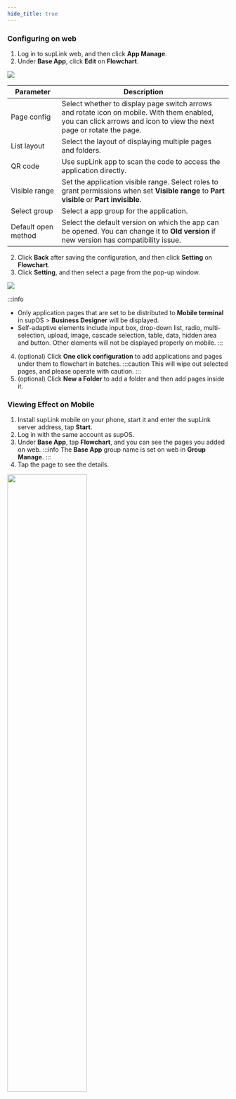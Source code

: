 ```yaml
---
hide_title: true
---
```


### Configuring on web

1. Log in to supLink web, and then click **App Manage**.
2. Under **Base App**, click **Edit** on **Flowchart**.

<img width={450} src="https://wordpressfreezonex.oss-accelerate.aliyuncs.com/supLink/19.png" />

<table>
    <thead>
      <tr>
        <th>Parameter</th>
        <th>Description</th>
      </tr>
    </thead>
    <tbody>
      <tr>
        <td>Page config</td>
        <td>Select whether to display page switch arrows and rotate icon on mobile. With them enabled, you can click arrows and icon to view the next page or rotate the page.</td>
      </tr>
      <tr>
        <td>List layout</td>
        <td>Select the layout of displaying multiple pages and folders.</td>
      </tr>
      <tr>
        <td>QR code</td>
        <td>Use supLink app to scan the code to access the application directly.</td>
      </tr>
      <tr>
        <td>Visible range</td>
        <td>Set the application visible range. Select roles to grant permissions when set <b>Visible range</b> to <b>Part visible</b> or <b>Part invisible</b>.</td>
      </tr>
      <tr>
        <td>Select group</td>
        <td>Select a app group for the application.</td>
      </tr>
      <tr>
        <td>Default open method</td>
        <td>Select the default version on which the app can be opened. You can change it to <b>Old version</b> if new version has compatibility issue.</td>
      </tr>
    </tbody>
</table>

2. Click **Back** after saving the configuration, and then click **Setting** on **Flowchart**.
3. Click **Setting**, and then select a page from the pop-up window.

<img width={450} src="https://wordpressfreezonex.oss-accelerate.aliyuncs.com/supLink/16.png" />

:::info
- Only application pages that are set to be distributed to **Mobile terminal** in supOS > **Business Designer** will be displayed.
- Self-adaptive elements include input box, drop-down list, radio, multi-selection, upload, image, cascade selection, table, data, hidden area and button. Other elements will not be displayed properly on mobile.
:::
4. (optional) Click **One click configuration** to add applications and pages under them to flowchart in batches.
:::caution
This will wipe out selected pages, and please operate with caution.
:::
5. (optional) Click **New a Folder** to add a folder and then add pages inside it.

### Viewing Effect on Mobile

1. Install supLink mobile on your phone, start it and enter the supLink server address, tap **Start**.
2. Log in with the same account as supOS.
3. Under **Base App**, tap **Flowchart**, and you can see the pages you added on web.
:::info
The **Base App** group name is set on web in **Group Manage**.
:::
4. Tap the page to see the details.<br />

<img class="linkimg" src="https://wordpressfreezonex.oss-accelerate.aliyuncs.com/supLink/17.png"  width="60%" />
